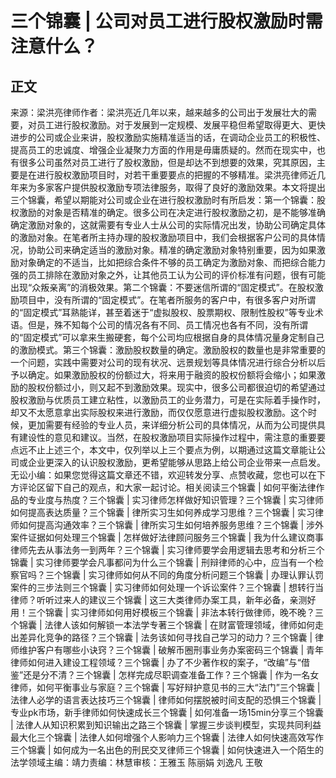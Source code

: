 # 三个锦囊 | 公司对员工进行股权激励时需注意什么？
## 正文
来源：梁洪亮律师作者：梁洪亮近几年以来，越来越多的公司出于发展壮大的需要，对员工进行股权激励。对于发展到一定规模、发展平稳但希望取得更大、更快进步的公司或企业来讲，股权激励实施精准适当的话，在调动企业员工的积极性、提高员工的忠诚度、增强企业凝聚力方面的作用是毋庸质疑的。然而在现实中，也有很多公司虽然对员工进行了股权激励，但是却达不到想要的效果，究其原因，主要是在进行股权激励项目时，对若干重要要点的把握的不够精准。梁洪亮律师近几年来为多家客户提供股权激励专项法律服务，取得了良好的激励效果。本文将提出三个锦囊，希望以期能对公司或企业在进行股权激励时有所启发：第一个锦囊：股权激励的对象是否精准的确定。很多公司在决定进行股权激励之初，是不能够准确确定激励对象的，这就需要有专业人士从公司的实际情况出发，协助公司确定具体的激励对象。在笔者所主持办理的股权激励项目中，我们会根据客户公司的具体情况，协助公司来确定适当的激励对象。精准的确定激励对象特别重要，因为如果激励对象确定的不适当，比如把综合条件不够的员工确定为激励对象、而把综合能力强的员工排除在激励对象之外，让其他员工认为公司的评价标准有问题，很有可能出现“众叛亲离”的消极效果。第二个锦囊：不要迷信所谓的“固定模式”。在股权激励项目中，没有所谓的“固定模式”。在笔者所服务的客户中，有很多客户对所谓的“固定模式”耳熟能详，甚至着迷于“虚拟股权、股票期权、限制性股权”等专业术语。但是，殊不知每个公司的情况各有不同、员工情况也各有不同，没有所谓的“固定模式”可以拿来生搬硬套，每个公司均应根据自身的具体情况量身定制自己的激励模式。第三个锦囊：激励股权数量的确定。激励股权的数量也是非常重要的一个问题，实践中需要对公司的现有状况、远景规划等具体情况进行综合分析以后予以确定。如果激励股权的份额过大，将来用于融资的股权份额将会缩小；如果激励的股权份额过小，则又起不到激励效果。现实中，很多公司都很迫切的希望通过股权激励与优质员工建立粘性，以激励员工的业务潜力，可是在实际着手操作时，却又不太愿意拿出实际股权来进行激励，而仅仅愿意进行虚拟股权激励。这个时候，更加需要有经验的专业人员，来详细分析公司的具体情况，从而为公司提供具有建设性的意见和建议。当然，在股权激励项目实际操作过程中，需注意的重要要点远不止上述三个，本文中，仅列举以上三个要点为例，以期通过这篇文章能让公司或企业更深入的认识股权激励，更希望能够从思路上给公司企业带来一点启发。无讼小编：如果您觉得这篇文章还不错，欢迎转发分享、点赞收藏，您也可以在下方评论区留下自己的观点，和大家一起讨论。相关阅读三个锦囊 | 如何平衡法律作品的专业度与热度？三个锦囊 | 实习律师怎样做好知识管理？三个锦囊 | 实习律师如何提高表达质量？三个锦囊 | 律所实习生如何养成学习思维？三个锦囊 | 实习律师如何提高沟通效率？三个锦囊 | 律所实习生如何培养服务思维？三个锦囊 | 涉外案件证据如何处理三个锦囊 | 怎样做好法律顾问服务三个锦囊 | 我为什么建议商事律师先去从事法务一到两年？三个锦囊 | 实习律师要学会用逻辑去思考和分析三个锦囊 | 实习律师要学会凡事都问为什么三个锦囊 | 刑辩律师的心中，应当有一个检察官吗？三个锦囊 | 实习律师如何从不同的角度分析问题三个锦囊 | 办理认罪认罚案件的三步法则三个锦囊 | 实习律师如何处理一个诉讼案件？三个锦囊 | 想转行当律师？听听过来人的建议三个锦囊 | 这三大类律师办案工具，新年必备，亲测好用！三个锦囊 | 实习律师如何用好模板三个锦囊 | 非法本转行做律师，晚不晚？三个锦囊 | 法律人该如何解锁一本法学专著三个锦囊 | 在财富管理领域，律师如何走出差异化竞争的路径？三个锦囊 | 法务该如何寻找自己学习的动力？三个锦囊 | 律师维护客户有哪些小诀窍？三个锦囊 | 破解币圈刑事业务办案密码三个锦囊 | 青年律师如何进入建设工程领域？三个锦囊 | 办了不少著作权的案子，“改编”与“借鉴”还是分不清？三个锦囊 | 怎样完成尽职调查准备工作？三个锦囊 | 作为一名女律师，如何平衡事业与家庭？三个锦囊 | 写好辩护意见书的三大“法门”三个锦囊 | 法律人必学的语言表达技巧三个锦囊 | 律师如何摆脱被时间支配的恐惧三个锦囊 | 专业pk市场，新手律师如何快速成长三个锦囊 | 如何准备一场15min分享三个锦囊 | 法律人从知识积累到知识输出之路三个锦囊 | 掌握三步谈判模型，实现共同利益最大化三个锦囊 | 法律人如何增强个人影响力三个锦囊 | 法律人如何快速高效写作三个锦囊 | 如何成为一名出色的刑民交叉律师三个锦囊 | 如何快速进入一个陌生的法学领域主编：靖力责编：林慧审核：王雅玉 陈丽娟 刘逸凡 王敬